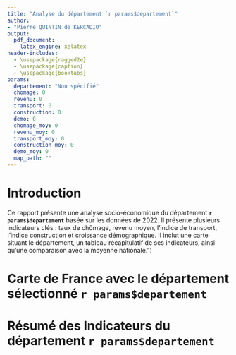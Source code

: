 ```yaml
---
title: "Analyse du département `r params$departement`"
author: 
- "Pierre QUINTIN de KERCADIO"
output: 
  pdf_document:
    latex_engine: xelatex  
header-includes:
  - \usepackage{ragged2e}  
  - \usepackage{caption}    
  - \usepackage{booktabs}   
params:
  departement: "Non spécifié"
  chomage: 0
  revenu: 0
  transport: 0
  construction: 0
  demo: 0
  chomage_moy: 0
  revenu_moy: 0
  transport_moy: 0
  construction_moy: 0
  demo_moy: 0
  map_path: ""
---
```



# Introduction

Ce rapport présente une analyse socio-économique du département **`r params$departement`** basée sur les données de 2022. 
Il présente plusieurs indicateurs clés : taux de chômage, revenu moyen, l'indice de transport, l'indice construction et croissance démographique. 
Il inclut une carte situant le département, un tableau récapitulatif de ses indicateurs, ainsi qu’une comparaison avec la moyenne nationale.")


# **Carte de France avec le département sélectionné `r params$departement`** 
\begin{center}
\includegraphics[width=0.8\textwidth]{`r params$map_path`}
\end{center}

\newpage

# **Résumé des Indicateurs du département `r params$departement`**
\begin{table}[h]
\centering
\renewcommand{\arraystretch}{1.3} % Ajustement de la hauteur des lignes
\begin{tabular}{|l|r|}
\hline
Indicateur & Valeur \\
\hline
Taux de Chômage (\%) & `r params$chomage` \% \\
Revenu Moyen (€) & `r format(params$revenu, big.mark = " ")` € \\
Indice de Transport & `r params$transport` \\
Indice de Construction  & `r params$construction` \\
Croissance Démographique (\%) & `r params$demo` \\
\hline
\end{tabular}
\caption{Indicateurs socio-économiques du département `r params$departement`}
\end{table}


# **Moyenne Nationale des Indicateurs**

\begin{table}[h]
\centering
\renewcommand{\arraystretch}{1.3}
\begin{tabular}{|l|r|}
\hline
Indicateur & Moyenne Nationale \\
\hline
Taux de Chômage (\%) & `r params$chomage_moy` \% \\
Revenu Moyen (€) & `r format(params$revenu_moy, big.mark = " ")` € \\
Indice de Transport & `r params$transport_moy` \\
Indice de Construction  & `r params$construction_moy` \\
Croissance Démographique (\%) & `r params$demo_moy` \\
\hline
\end{tabular}
\caption{Moyenne nationale des indicateurs socio-économiques}
\end{table}









